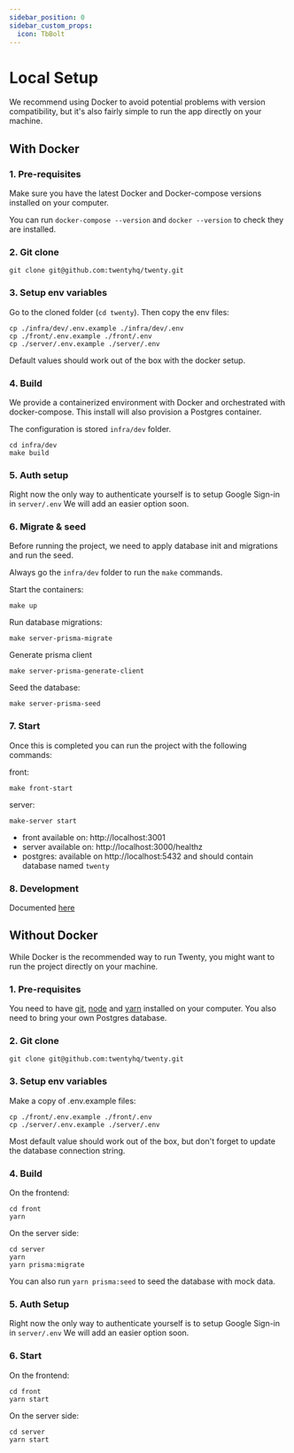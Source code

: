```yaml
---
sidebar_position: 0
sidebar_custom_props:
  icon: TbBolt
---
```


# Local Setup

We recommend using Docker to avoid potential problems with version compatibility, but it's also fairly simple to run the app directly on your machine.

## With Docker

### 1. Pre-requisites

Make sure you have the latest Docker and Docker-compose versions installed on your computer.

You can run `docker-compose --version` and `docker --version` to check they are installed.

### 2. Git clone
`git clone git@github.com:twentyhq/twenty.git`

### 3. Setup env variables

Go to the cloned folder (`cd twenty`). Then copy the env files:
```
cp ./infra/dev/.env.example ./infra/dev/.env
cp ./front/.env.example ./front/.env
cp ./server/.env.example ./server/.env 
```
Default values should work out of the box with the docker setup.

### 4. Build

We provide a containerized environment with Docker and orchestrated with docker-compose.
This install will also provision a Postgres container.

The configuration is stored `infra/dev` folder. 

```
cd infra/dev
make build
```

### 5. Auth setup

Right now the only way to authenticate yourself is to setup Google Sign-in in `server/.env`
We will add an easier option soon.

### 6. Migrate & seed

Before running the project, we need to apply database init and migrations and run the seed.

Always go the `infra/dev` folder to run the `make` commands.

Start the containers:
```
make up
```

Run database migrations:
```
make server-prisma-migrate
```

Generate prisma client
```
make server-prisma-generate-client
```

Seed the database:
```
make server-prisma-seed
```

### 7. Start

Once this is completed you can run the project with the following commands:

front:
```
make front-start
```

server:
```
make-server start
```

- front available on: http://localhost:3001
- server available on: http://localhost:3000/healthz
- postgres: available on http://localhost:5432 and should contain database named `twenty` 


### 8. Development

Documented [here](../development/workflows.mdx)

## Without Docker

While Docker is the recommended way to run Twenty, you might want to run the project directly on your machine.

### 1. Pre-requisites
You need to have [git](https://git-scm.com/book/en/v2/Getting-Started-Installing-Git), [node](https://nodejs.org/en/download) and [yarn](https://classic.yarnpkg.com/lang/en/docs/install/) installed on your computer.
You also need to bring your own Postgres database.

### 2. Git clone
`git clone git@github.com:twentyhq/twenty.git`

### 3. Setup env variables
Make a copy of .env.example files:
```
cp ./front/.env.example ./front/.env
cp ./server/.env.example ./server/.env
```

Most default value should work out of the box, but don't forget to update the database connection string.

### 4. Build
On the frontend:
```
cd front
yarn
```

On the server side:
```
cd server
yarn
yarn prisma:migrate
```
You can also run `yarn prisma:seed` to seed the database with mock data.

### 5. Auth Setup
Right now the only way to authenticate yourself is to setup Google Sign-in in `server/.env`
We will add an easier option soon.

### 6. Start
On the frontend:
```
cd front
yarn start
```
On the server side:
```
cd server
yarn start
```
